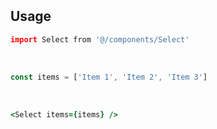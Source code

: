 ```coffeescript file=<rootDir>/src/components/react/components/Select.tsx title="components/Select.tsx"
```

<br />

## Usage

```coffeescript
import Select from '@/components/Select'
```

<br />

```ts
const items = ['Item 1', 'Item 2', 'Item 3']
```

<br />

```coffeescript
<Select items={items} />
```